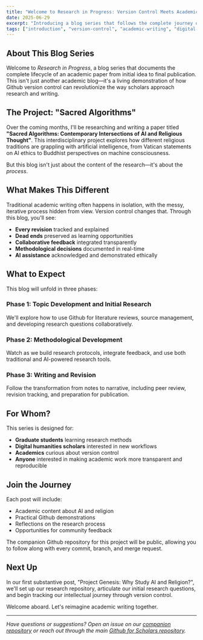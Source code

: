 ```yaml
---
title: "Welcome to Research in Progress: Version Control Meets Academic Writing"
date: 2025-06-29
excerpt: "Introducing a blog series that follows the complete journey of writing an academic paper using Github version control, demonstrating how digital tools can transform scholarly research and writing."
tags: ["introduction", "version-control", "academic-writing", "digital-humanities"]
---
```


## About This Blog Series

Welcome to *Research in Progress*, a blog series that documents the complete lifecycle of an academic paper from initial idea to final publication. This isn't just another academic blog—it's a living demonstration of how Github version control can revolutionize the way scholars approach research and writing.

## The Project: "Sacred Algorithms"

Over the coming months, I'll be researching and writing a paper titled **"Sacred Algorithms: Contemporary Intersections of AI and Religious Thought"**. This interdisciplinary project explores how different religious traditions are grappling with artificial intelligence, from Vatican statements on AI ethics to Buddhist perspectives on machine consciousness.

But this blog isn't just about the content of the research—it's about the *process*.

## What Makes This Different

Traditional academic writing often happens in isolation, with the messy, iterative process hidden from view. Version control changes that. Through this blog, you'll see:

- **Every revision** tracked and explained
- **Dead ends** preserved as learning opportunities  
- **Collaborative feedback** integrated transparently
- **Methodological decisions** documented in real-time
- **AI assistance** acknowledged and demonstrated ethically

## What to Expect

This blog will unfold in three phases:

### Phase 1: Topic Development and Initial Research
We'll explore how to use Github for literature reviews, source management, and developing research questions collaboratively.

### Phase 2: Methodological Development  
Watch as we build research protocols, integrate feedback, and use both traditional and AI-powered research tools.

### Phase 3: Writing and Revision
Follow the transformation from notes to narrative, including peer review, revision tracking, and preparation for publication.

## For Whom?

This series is designed for:

- **Graduate students** learning research methods
- **Digital humanities scholars** interested in new workflows
- **Academics** curious about version control
- **Anyone** interested in making academic work more transparent and reproducible

## Join the Journey

Each post will include:
- Academic content about AI and religion
- Practical Github demonstrations
- Reflections on the research process
- Opportunities for community feedback

The companion Github repository for this project will be public, allowing you to follow along with every commit, branch, and merge request.

## Next Up

In our first substantive post, "Project Genesis: Why Study AI and Religion?", we'll set up our research repository, articulate our initial research questions, and begin tracking our intellectual journey through version control.

Welcome aboard. Let's reimagine academic writing together.

---

*Have questions or suggestions? Open an issue on our [companion repository](https://github.com/buildLittleWorlds/sacred-algorithms-research) or reach out through the main [Github for Scholars repository](https://github.com/buildLittleWorlds/github-for-scholars).*